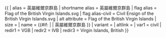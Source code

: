 {{ {{{1<noinclude>|country showdata</noinclude>}}}
| alias = 英屬維爾京群島
| shortname alias = 英屬維爾京群島
| flag alias = Flag of the British Virgin Islands.svg
| flag alias-civil = Civil Ensign of the British Virgin Islands.svg
| alt attribute = Flag of the British Virgin Islands
| size = {{{size|}}}
| name = {{#if: {{{name|}}} | {{{name|}}} | 英屬維爾京群島 }}
| variant = {{{variant|}}}
| altlink = {{{altlink|}}}
<noinclude>
| var1 = civil
| redir1 = VGB
| redir2 = IVB
| redir3 = Virgin Islands, British
</noinclude>
}}